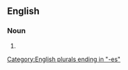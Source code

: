 ==English==

===Noun===
{{head|en|noun form}}

# {{plural of|en|apparent brightness}}

[[Category:English plurals ending in "-es"]]